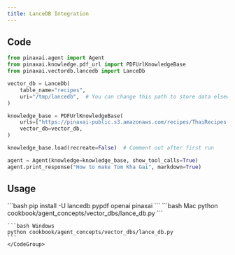 ```yaml
---
title: LanceDB Integration
---
```


## Code

```python cookbook/agent_concepts/vector_dbs/lance_db.py
from pinaxai.agent import Agent
from pinaxai.knowledge.pdf_url import PDFUrlKnowledgeBase
from pinaxai.vectordb.lancedb import LanceDb

vector_db = LanceDb(
    table_name="recipes",
    uri="/tmp/lancedb",  # You can change this path to store data elsewhere
)

knowledge_base = PDFUrlKnowledgeBase(
    urls=["https://pinaxai-public.s3.amazonaws.com/recipes/ThaiRecipes.pdf"],
    vector_db=vector_db,
)

knowledge_base.load(recreate=False)  # Comment out after first run

agent = Agent(knowledge=knowledge_base, show_tool_calls=True)
agent.print_response("How to make Tom Kha Gai", markdown=True)
```

## Usage

<Steps>
  <Snippet file="create-venv-step.mdx" />

  <Step title="Install libraries">
    ```bash
    pip install -U lancedb pypdf openai pinaxai
    ```
  </Step>

  <Step title="Run Agent">
    <CodeGroup>
    ```bash Mac
    python cookbook/agent_concepts/vector_dbs/lance_db.py
    ```

    ```bash Windows
    python cookbook/agent_concepts/vector_dbs/lance_db.py
    ```
    </CodeGroup>
  </Step>
</Steps>